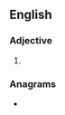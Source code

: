 ==English==

===Adjective===
{{head|en|adjective comparative form}}

# {{en-comparative of|batty}}

===Anagrams===
* {{anagrams|en|a=abeirtt|biretta|bit rate|bitrate|terabit}}